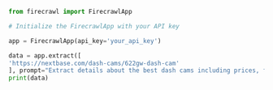```python Python
from firecrawl import FirecrawlApp

# Initialize the FirecrawlApp with your API key

app = FirecrawlApp(api_key='your_api_key')

data = app.extract([
'https://nextbase.com/dash-cams/622gw-dash-cam'
], prompt="Extract details about the best dash cams including prices, features, pros/cons and reviews.", enable_web_search=True)
print(data)
```